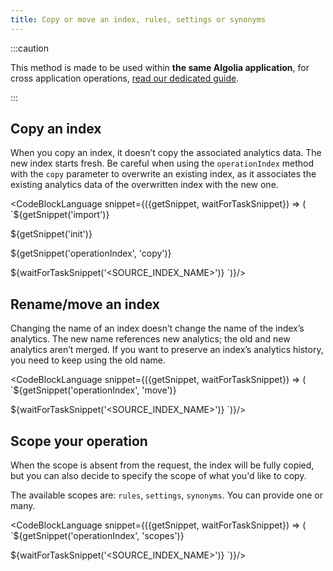 ```yaml
---
title: Copy or move an index, rules, settings or synonyms
---
```


:::caution

This method is made to be used within **the same Algolia application**, for cross application operations, [read our dedicated guide](/docs/clients/guides/copy-index-to-another-application).

:::


## Copy an index

When you copy an index, it doesn’t copy the associated analytics data. The new index starts fresh. Be careful when using the `operationIndex` method with the `copy` parameter to overwrite an existing index, as it associates the existing analytics data of the overwritten index with the new one.

<CodeBlockLanguage snippet={({getSnippet, waitForTaskSnippet}) => (
`${getSnippet('import')}

${getSnippet('init')}

${getSnippet('operationIndex', 'copy')}

${waitForTaskSnippet('<SOURCE_INDEX_NAME>')}
`)}/>

## Rename/move an index

Changing the name of an index doesn’t change the name of the index’s analytics. The new name references new analytics; the old and new analytics aren’t merged. If you want to preserve an index’s analytics history, you need to keep using the old name.

<CodeBlockLanguage snippet={({getSnippet, waitForTaskSnippet}) => (
`${getSnippet('operationIndex', 'move')}

${waitForTaskSnippet('<SOURCE_INDEX_NAME>')}
`)}/>

## Scope your operation

When the scope is absent from the request, the index will be fully copied, but you can also decide to specify the scope of what you'd like to copy.

The available scopes are: `rules`, `settings`, `synonyms`. You can provide one or many.

<CodeBlockLanguage snippet={({getSnippet, waitForTaskSnippet}) => (
`${getSnippet('operationIndex', 'scopes')}

${waitForTaskSnippet('<SOURCE_INDEX_NAME>')}
`)}/>
